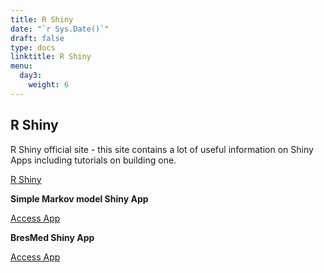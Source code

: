 ---
title: R Shiny
date: "`r Sys.Date()`"
draft: false
type: docs
linktitle: R Shiny
menu:
  day3:
    weight: 6
---

## R Shiny

R Shiny official site - this site contains a lot of useful information on Shiny Apps including tutorials on building one.

[R Shiny](https://shiny.rstudio.com/)

**Simple Markov model Shiny App**

[Access App](https://darkpeakanalytics.shinyapps.io/sadm-mk2/)

**BresMed Shiny App**

[Access App](https://bresmed-intrface-hypothetical-car-t-model.shinyapps.io/IntRface_Model-PharmacoEconomics/)

<!-- **COVID-19 Modeling Collaborative Shiny App** -->

<!-- [Access App](https://www.covid-19-mc.ca/interactive-models/hospital-resources) -->

